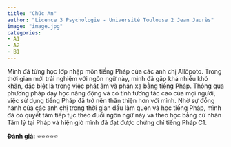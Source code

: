 ```yaml
---
title: "Chúc An"
author: "Licence 3 Psychologie - Université Toulouse 2 Jean Jaurès"
image: "image.jpg"
categories:
- A1
- A2
- B1
---
```


Mình đã từng học lớp nhập môn tiếng Pháp của các anh chị Allôpoto. Trong thời gian mới trải nghiệm với ngôn ngữ này, mình đã gặp khá nhiều khó khăn, đặc biệt là trong việc phát âm và phản xạ bằng tiếng Pháp. Thông qua phương pháp dạy học năng động và có tính tương tác cao của mọi người, việc sử dụng tiếng Pháp đã trở nên thân thiện hơn với mình. Nhờ sự đồng hành của các anh chị trong thời gian đầu làm quen và học tiếng Pháp, mình đã có quyết tâm tiếp tục theo đuổi ngôn ngữ này và theo học bằng cử nhân Tâm lý tại Pháp và hiện giờ mình đã đạt được chứng chỉ tiếng Pháp C1.

**Đánh giá:** ⭐⭐⭐⭐⭐
